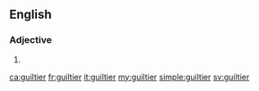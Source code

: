 ==English==

===Adjective===
{{head|en|adjective comparative form}}

# {{en-comparative of|guilty}}

[[ca:guiltier]]
[[fr:guiltier]]
[[it:guiltier]]
[[my:guiltier]]
[[simple:guiltier]]
[[sv:guiltier]]